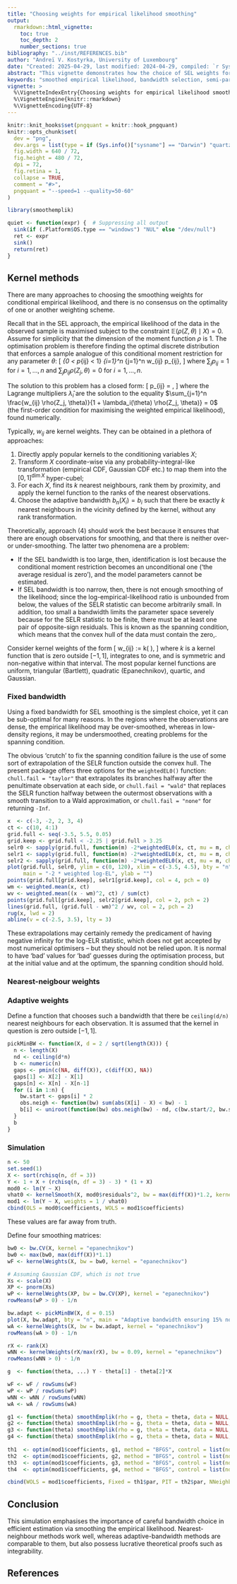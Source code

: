 ```yaml
---
title: "Choosing weights for empirical likelihood smoothing"
output:
  rmarkdown::html_vignette:
    toc: true
    toc_depth: 2
    number_sections: true
bibliography: "../inst/REFERENCES.bib"
author: "Andreï V. Kostyrka, University of Luxembourg"
date: "Created: 2025-04-29, last modified: 2024-04-29, compiled: `r Sys.Date()`"
abstract: "This vignette demonstrates how the choice of SEL weights for smoothing the empirical likelihood affects the final result."
keywords: "smoothed empirical likelihood, bandwidth selection, semi-parametric efficiency"
vignette: >
  %\VignetteIndexEntry{Choosing weights for empirical likelihood smoothing}
  %\VignetteEngine{knitr::rmarkdown}
  %\VignetteEncoding{UTF-8}
---
```


```r
knitr::knit_hooks$set(pngquant = knitr::hook_pngquant)
knitr::opts_chunk$set(
  dev = "png",
  dev.args = list(type = if (Sys.info()["sysname"] == "Darwin") "quartz" else "cairo-png"),
  fig.width = 640 / 72,
  fig.height = 480 / 72,
  dpi = 72,
  fig.retina = 1,
  collapse = TRUE,
  comment = "#>",
  pngquant = "--speed=1 --quality=50-60"
)
```

```r
library(smoothemplik)

quiet <- function(expr) {  # Suppressing all output
  sink(if (.Platform$OS.type == "windows") "NUL" else "/dev/null")
  ret <- expr
  sink()
  return(ret)
}
```



## Kernel methods

There are many approaches to choosing the smoothing weights for conditional empirical likelihood, and there is no consensus on the optimality of one or another weighting scheme.

Recall that in the SEL approach, the empirical likelihood of the data in the observed sample is maximised subject to the constraint $\mathbb{E}(\rho(Z, \theta) \mid X) = 0$. Assume for simplicity that the dimension of the moment function $\rho$ is 1. The optimisation problem is therefore finding the optimal discrete distribution that enforces a sample analogue of this conditional moment restriction for any parameter $\theta$:
\[
\max_{0 < p_{ij} < 1} \sum_{i=1}^n \sum_{j=1}^n w_{ij} \log p_{ij},
\]
where $\sum_j p_{ij} = 1$ for $i=1,\ldots,n$ and $\sum_j p_{ij}\rho(Z_j, \theta) = 0$ for $i=1,\ldots,n$.

The solution to this problem has a closed form:
\[
\hat p_{ij} = \frac{w_{ij}}{1 + \hat\lambda_i (\theta) \rho(Z_j, \theta)},
\]
where the Lagrange multipliers $\hat\lambda_i$ are the solution to the equality $\sum_{j=1}^n \frac{w_{ij} \rho(Z_j, \theta)}{1 + \lambda_i(\theta) \rho(Z_j, \theta)} = 0$ (the first-order condition for maximising the weighted empirical likelihood), found numerically.

Typically, $w_{ij}$ are kernel weights. They can be obtained in a plethora of approaches:

1. Directly apply popular kernels to the conditioning variables $X$;
2. Transform $X$ coordinate-wise via any probability-integral-like transformation (empirical CDF, Gaussian CDF etc.) to map them into the $[0, 1]^{\dim X}$ hyper-cubel;
3. For each $X$, find its $k$ nearest neighbours, rank them by proximity, and apply the kernel function to the ranks of the nearest  observations.
4. Choose the adaptive bandwidth $b_n(X_i) = b_i$ such that there be exactly $k$ nearest neighbours in the vicinity defined by the kernel, without any rank transformation.

Theoretically, approach (4) should work the best because it ensures that there are enough observations for smoothing, and that there is neither over- or under-smoothing. The latter two phenomena are a problem:

* If the SEL bandwidth is too large, then, identification is lost because the conditional moment restriction becomes an unconditional one (‘the average residual is zero’), and the model parameters cannot be estimated.
* If SEL bandwidth is too narrow, then, there is not enough smoothing of the likelihood; since the log-empirical-likelihood ratio is unbounded from below, the values of the SELR statistic can become arbitrarily small. In addition, too small a bandwidth limits the parameter space severely because for the SELR statistic to be finite, there must be at least one pair of opposite-sign residuals. This is known as the spanning condition, which means that the convex hull of the data must contain the zero,.

Consider kernel weights of the form
\[
w_{ij} := k\left( \frac{X_i - X_j}{b} \right),
\]
where $k$ is a kernel function that is zero outside $[-1, 1]$, integrates to one, and is symmetric and non-negative within that interval. The most popular kernel functions are uniform, triangular (Bartlett), quadratic (Epanechnikov), quartic, and Gaussian.

### Fixed bandwidth

Using a fixed bandwidth for SEL smoothing is the simplest choice, yet it can be sub-optimal for many reasons. 
In the regions where the observations are dense, the empirical likelihood may be over-smoothed, whereas in low-density regions, it may be undersmoothed, creating problems for the spanning condition.

The obvious ‘crutch’ to fix the spanning condition failure is the use of some sort of extrapolation of the SELR function outside the convex hull.
The present package offers three options for the `weightedEL0()` function: `chull.fail = "taylor"` that extrapolates its branches halfway after the penultimate observation at each side, or `chull.fail = "wald"` that replaces the SELR function halfway between the outermost observations with a smooth transition to a Wald approximation, or `chull.fail = "none"` for returning `-Inf`.

```r
x  <- c(-3, -2, 2, 3, 4)
ct <- c(10, 4:1)
grid.full <- seq(-3.5, 5.5, 0.05)
grid.keep <- grid.full < -2.25 | grid.full > 3.25
selr0 <- sapply(grid.full, function(m) -2*weightedEL0(x, ct, mu = m, chull.fail = "none")$logelr)
selr1 <- sapply(grid.full, function(m) -2*weightedEL0(x, ct, mu = m, chull.fail = "taylor")$logelr)
selr2 <- sapply(grid.full, function(m) -2*weightedEL0(x, ct, mu = m, chull.fail = "wald")$logelr)
plot(grid.full, selr0, ylim = c(0, 120), xlim = c(-3.5, 4.5), bty = "n",
     main = "-2 * weighted log-EL", ylab = "")
points(grid.full[grid.keep], selr1[grid.keep], col = 4, pch = 0)
wm <- weighted.mean(x, ct)
wv <- weighted.mean((x - wm)^2, ct) / sum(ct)
points(grid.full[grid.keep], selr2[grid.keep], col = 2, pch = 2)
lines(grid.full, (grid.full - wm)^2 / wv, col = 2, pch = 2)
rug(x, lwd = 2)
abline(v = c(-2.5, 3.5), lty = 3)
```

These extrapolations may certainly remedy the predicament of having negative infinity for the log-ELR statistic, which does not get accepted by most numerical optimisers -- but they should not be relied upon.
It is normal to have ‘bad’ values for ‘bad’ guesses during the optimisation process, but at the initial value and at the optimum, the spanning condition should hold.

### Nearest-neigbour weights


### Adaptive weights

Define a  function that chooses such a bandwidth that there be `ceiling(d/n)` nearest neighbours for each observation. It is assumed that the kernel in question is zero outside $[-1, 1]$.
```r
pickMinBW <- function(X, d = 2 / sqrt(length(X))) {
  n <- length(X)
  nd <- ceiling(d*n)
  b <- numeric(n)
  gaps <- pmin(c(NA, diff(X)), c(diff(X), NA))
  gaps[1] <- X[2] - X[1]
  gaps[n] <- X[n] - X[n-1]
  for (i in 1:n) {
    bw.start <- gaps[i] * 2
    obs.neigh <- function(bw) sum(abs(X[i] - X) < bw) - 1
    b[i] <- uniroot(function(bw) obs.neigh(bw) - nd, c(bw.start/2, bw.start/1.5), extendInt = "upX")$root
  }
  b
}
```


### Simulation

```r
n <- 50
set.seed(1)
X <- sort(rchisq(n, df = 3))
Y <- 1 + X + (rchisq(n, df = 3) - 3) * (1 + X)
mod0 <- lm(Y ~ X)
vhat0 <- kernelSmooth(X, mod0$residuals^2, bw = max(diff(X))*1.2, kernel = "epanechnikov")
mod1 <- lm(Y ~ X, weights = 1 / vhat0)
cbind(OLS = mod0$coefficients, WOLS = mod1$coefficients)
```

These values are far away from truth.

Define four smoothing matrices:
```r
bw0 <- bw.CV(X, kernel = "epanechnikov")
bw0 <- max(bw0, max(diff(X))*1.1)
wF <- kernelWeights(X, bw = bw0, kernel = "epanechnikov")

# Assuming Gaussian CDF, which is not true
Xs <- scale(X)
XP <- pnorm(Xs)
wP <- kernelWeights(XP, bw = bw.CV(XP), kernel = "epanechnikov")
rowMeans(wP > 0) - 1/n

bw.adapt <- pickMinBW(X, d = 0.15)
plot(X, bw.adapt, bty = "n", main = "Adaptive bandwidth ensuring 15% non-zero weights")
wA <- kernelWeights(X, bw = bw.adapt, kernel = "epanechnikov")
rowMeans(wA > 0) - 1/n

rX <- rank(X)
wNN <- kernelWeights(rX/max(rX), bw = 0.09, kernel = "epanechnikov")
rowMeans(wNN > 0) - 1/n
```



```r
g  <- function(theta, ...) Y - theta[1] - theta[2]*X

wF <- wF / rowSums(wF)
wP <- wP / rowSums(wP)
wNN <- wNN / rowSums(wNN)
wA <- wA / rowSums(wA)

g1 <- function(theta) smoothEmplik(rho = g, theta = theta, data = NULL, sel.weights = wF, minus = TRUE)
g2 <- function(theta) smoothEmplik(rho = g, theta = theta, data = NULL, sel.weights = wP, minus = TRUE)
g3 <- function(theta) smoothEmplik(rho = g, theta = theta, data = NULL, sel.weights = wNN, minus = TRUE)
g4 <- function(theta) smoothEmplik(rho = g, theta = theta, data = NULL, sel.weights = wA, minus = TRUE)
  
th1  <- optim(mod1$coefficients, g1, method = "BFGS", control = list(ndeps = rep(1e-5, 2)))
th2  <- optim(mod1$coefficients, g2, method = "BFGS", control = list(ndeps = rep(1e-5, 2)))
th3  <- optim(mod1$coefficients, g3, method = "BFGS", control = list(ndeps = rep(1e-5, 2)))
th4  <- optim(mod1$coefficients, g4, method = "BFGS", control = list(ndeps = rep(1e-5, 2)))

cbind(WOLS = mod1$coefficients, Fixed = th1$par, PIT = th2$par, NNeighb = th3$par, Adapt = th4$par)
```


## Conclusion

This simulation emphasises the importance of careful bandwidth choice in efficient estimation via smoothing the empirical likelihood.
Nearest-neighbour methods work well, whereas adaptive-bandwidth methods are comparable to them, but also possess lucrative theoretical proofs such as integrability.

## References

<div id="refs"></div>
